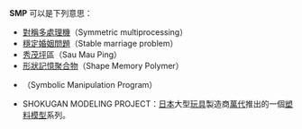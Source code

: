 '''SMP''' 可以是下列意思：
* [[對稱多處理機|對稱多處理機]]（Symmetric multiprocessing）
* [[穩定婚姻問題|穩定婚姻問題]]（Stable marriage problem）
* [[秀茂坪|秀茂坪]]區（Sau Mau Ping）
* [[形狀記憶聚合物|形狀記憶聚合物]]（Shape Memory Polymer）
* {{le|SMP語言|Symbolic Manipulation Program}}（Symbolic Manipulation Program）
* SHOKUGAN MODELING PROJECT：[[日本|日本]]大型[[玩具|玩具]]製造商[[萬代|萬代]]推出的一個[[塑料模型|塑料模型]]系列。
{{disambig|cat=三字拉丁字母縮寫消歧義}}